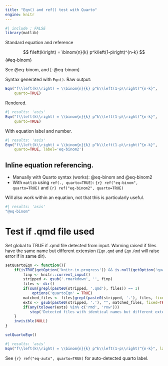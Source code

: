 ```yaml
---
title: "Eqn() and ref() test with Quarto"
engine: knitr
---
```


```r
#| include : FALSE
library(matlib)
```

Standard equation and reference

$$
f\left(k\right) = \binom{n}{k} p^k\left(1-p\right)^{n-k}
$$ {#eq-binom}

See @eq-binom, and [-@eq-binom]

Syntax generated with `Eqn()`. Raw output:

```r
Eqn("f\\left(k\\right) = \\binom{n}{k} p^k\\left(1-p\\right)^{n-k}",
    quarto=TRUE)
```

Rendered.

```r
#| results: 'asis'
Eqn("f\\left(k\\right) = \\binom{n}{k} p^k\\left(1-p\\right)^{n-k}",
    quarto=TRUE)
```

With equation label and number.

```r
#| results: 'asis'
Eqn("f\\left(k\\right) = \\binom{n}{k} p^k\\left(1-p\\right)^{n-k}",
    quarto=TRUE, label='eq-binom2')
```

## Inline equation referencing.

- Manually with Quarto syntax (works): @eq-binom and @eq-binom2
- With `matlib` using `ref(., quarto=TRUE)`: `{r} ref("eq-binom", quarto=TRUE)` and `{r} ref("eq-binom2", quarto=TRUE)`

Will also work within an equation, not that this is particularly useful.
    
```r
#| results: 'asis'
"@eq-binom"
```

# Test if .qmd file used

Set global to TRUE if .qmd file detected from input. Warning raised if files have the same name but different extension (`Eqn.qmd` and `Eqn.Rmd` will raise error if in same dir).

```r
setQuartoEqn <- function(){
    if(isTRUE(getOption('knitr.in.progress')) && is.null(getOption('quartoEqn'))){
        finp <- knitr::current_input()
        stripped <- gsub('.rmarkdown', '', finp)
        files <- dir()
        if(sum(grepl(paste0(stripped, '.qmd'), files)) == 1)
            options('quartoEqn' = TRUE)
        matched_files <- files[grepl(paste0(stripped, '.'), files, fixed=TRUE)]
        exts <- gsub(paste0(stripped, '.'), "", matched_files, fixed=TRUE)
        if(any(tolower(exts) %in% c('rmd', 'rnw')))
           stop('Detected files with identical names but different extensions. Please use unique file names when a mix of .qmd and R markdown files (e.g., .Rmd, .Rnw) are in the same directory')
    }
    invisible(NULL)
}
```

```r
setQuartoEqn()
```


```r
#| results: 'asis'
Eqn("f\\left(k\\right) = \\binom{n}{k} p^k\\left(1-p\\right)^{n-k}", label = 'eq-auto')
```


See `{r} ref("eq-auto", quarto=TRUE)` for auto-detected quarto label.
